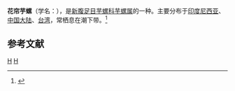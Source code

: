 {{Speciesbox 
| taxon = Conus lynceus
| authority = Sowerby II, 1858
| image = Phasmoconus lynceus 01.jpg
}}
'''花帘芋螺'''（学名：''{{lang|la|Conus lynceus}}''），是[[新腹足目|新腹足目]][[芋螺科|芋螺科]][[芋螺属|芋螺属]]的一种。主要分布于[[印度尼西亚|印度尼西亚]]、[[中国大陆|中国大陆]]、[[台湾|台湾]]，常栖息在潮下带。<ref>{{cite web|url=http://shell.sinica.edu.tw/chinese/shellbase_detail.php?science_no=1576|title=国际贝库：花帘芋螺|publisher=台湾贝类资料库|accessdate=2009-08-11}}</ref>

== 参考文献 ==
{{reflist}}
{{Taxonbar}}

[[Category:1858年描述的动物|H]]
[[Category:芋螺属|H]]